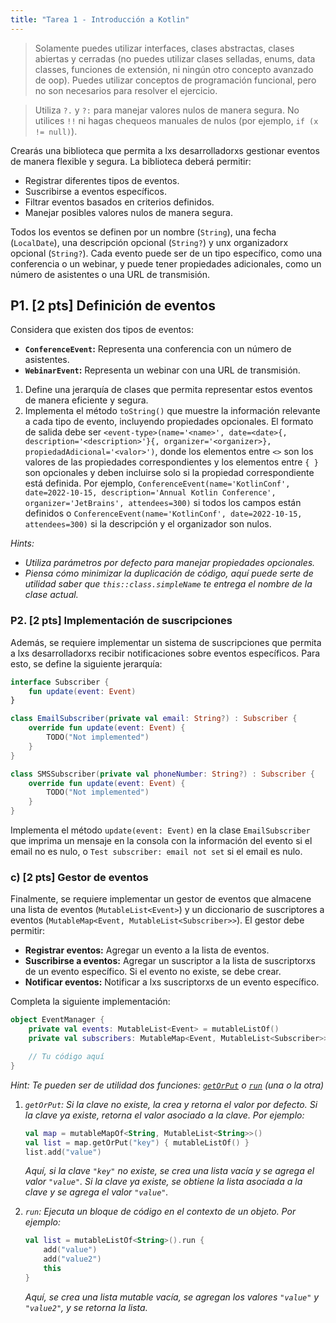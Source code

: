 ```yaml
---
title: "Tarea 1 - Introducción a Kotlin"
---
```


> Solamente puedes utilizar interfaces, clases abstractas, clases abiertas y cerradas (no puedes utilizar clases selladas, enums, data classes, funciones de extensión, ni ningún otro concepto avanzado de oop). Puedes utilizar conceptos de programación funcional, pero no son necesarios para resolver el ejercicio.

> Utiliza ``?.`` y ``?:`` para manejar valores nulos de manera segura. No utilices ``!!`` ni hagas chequeos manuales de nulos (por ejemplo, ``if (x != null)``).

Crearás una biblioteca que permita a lxs desarrolladorxs gestionar eventos de manera flexible y segura. La biblioteca deberá permitir:

- Registrar diferentes tipos de eventos.
- Suscribirse a eventos específicos.
- Filtrar eventos basados en criterios definidos.
- Manejar posibles valores nulos de manera segura.

Todos los eventos se definen por un nombre (``String``), una fecha (``LocalDate``), una descripción opcional (``String?``) y unx organizadorx opcional (``String?``). Cada evento puede ser de un tipo específico, como una conferencia o un webinar, y puede tener propiedades adicionales, como un número de asistentes o una URL de transmisión.

## P1. [2 pts] Definición de eventos

Considera que existen dos tipos de eventos:

- **``ConferenceEvent``:** Representa una conferencia con un número de asistentes.
- **``WebinarEvent``:** Representa un webinar con una URL de transmisión.

1. Define una jerarquía de clases que permita representar estos eventos de manera eficiente y segura.
2. Implementa el método ``toString()`` que muestre la información relevante a cada tipo de evento, incluyendo propiedades opcionales. El formato de salida debe ser ``<event-type>(name='<name>', date=<date>{, description='<description>'}{, organizer='<organizer>}, propiedadAdicional='<valor>')``, donde los elementos entre `<>` son los valores de las propiedades correspondientes y los elementos entre `{ }` son opcionales y deben incluirse solo si la propiedad correspondiente está definida. Por ejemplo, ``ConferenceEvent(name='KotlinConf', date=2022-10-15, description='Annual Kotlin Conference', organizer='JetBrains', attendees=300)`` si todos los campos están definidos o ``ConferenceEvent(name='KotlinConf', date=2022-10-15, attendees=300)`` si la descripción y el organizador son nulos.

_Hints:_
- _Utiliza parámetros por defecto para manejar propiedades opcionales._
- _Piensa cómo minimizar la duplicación de código, aquí puede serte de utilidad saber que ``this::class.simpleName`` te entrega el nombre de la clase actual._

### P2. [2 pts] Implementación de suscripciones

Además, se requiere implementar un sistema de suscripciones que permita a lxs desarrolladorxs recibir notificaciones sobre eventos específicos. Para esto, se define la siguiente jerarquía:

```kotlin
interface Subscriber {
    fun update(event: Event)
}

class EmailSubscriber(private val email: String?) : Subscriber {
    override fun update(event: Event) {
        TODO("Not implemented")
    }
}

class SMSSubscriber(private val phoneNumber: String?) : Subscriber {
    override fun update(event: Event) {
        TODO("Not implemented")
    }
}
```

Implementa el método ``update(event: Event)`` en la clase ``EmailSubscriber`` que imprima un mensaje en la consola con la información del evento si el email no es nulo, o ``Test subscriber: email not set`` si el email es nulo.

### c) [2 pts] Gestor de eventos

Finalmente, se requiere implementar un gestor de eventos que almacene una lista de eventos (``MutableList<Event>``) y un diccionario de suscriptores a eventos (``MutableMap<Event, MutableList<Subscriber>>``). El gestor debe permitir:

- **Registrar eventos:** Agregar un evento a la lista de eventos.
- **Suscribirse a eventos:** Agregar un suscriptor a la lista de suscriptorxs de un evento específico. Si el evento no existe, se debe crear.
- **Notificar eventos:** Notificar a lxs suscriptorxs de un evento específico.

Completa la siguiente implementación:

```kotlin
object EventManager {
    private val events: MutableList<Event> = mutableListOf()
    private val subscribers: MutableMap<Event, MutableList<Subscriber>> = mutableMapOf()

    // Tu código aquí
}
```

_Hint: Te pueden ser de utilidad dos funciones: [``getOrPut``](https://kotlinlang.org/api/latest/jvm/stdlib/kotlin.collections/get-or-put.html) o [``run``](https://kotlinlang.org/docs/scope-functions.html#run) (una o la otra)_

1. _``getOrPut``: Si la clave no existe, la crea y retorna el valor por defecto. Si la clave ya existe, retorna el valor asociado a la clave. Por ejemplo:_

    ```kotlin
    val map = mutableMapOf<String, MutableList<String>>()
    val list = map.getOrPut("key") { mutableListOf() }
    list.add("value")
    ```

    _Aquí, si la clave ``"key"`` no existe, se crea una lista vacía y se agrega el valor ``"value"``. Si la clave ya existe, se obtiene la lista asociada a la clave y se agrega el valor ``"value"``._

2. _``run``: Ejecuta un bloque de código en el contexto de un objeto. Por ejemplo:_

    ```kotlin
    val list = mutableListOf<String>().run {
        add("value")
        add("value2")
        this
    }
    ```

    _Aquí, se crea una lista mutable vacía, se agregan los valores ``"value"`` y ``"value2"``, y se retorna la lista._
